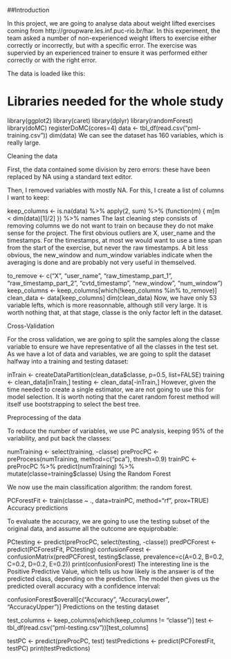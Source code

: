 
##Introduction

In this project, we are going to analyse data about weight lifted exercises coming from http://groupware.les.inf.puc-rio.br/har. In this experiment, the team asked a number of non-experienced weight lifters to exercise either correctly or incorrectly, but with a specific error. The exercise was supervied by an experienced trainer to ensure it was performed either correctly or with the right error.

The data is loaded like this:

# Libraries needed for the whole study
library(ggplot2)
library(caret)
library(dplyr)
library(randomForest)
library(doMC)
registerDoMC(cores=4)
data <- tbl_df(read.csv("pml-training.csv"))
dim(data)
We can see the dataset has 160 variables, which is really large.

Cleaning the data

First, the data contained some division by zero errors: these have been replaced by NA using a standard text editor.

Then, I removed variables with mostly NA. For this, I create a list of columns I want to keep:

keep_columns <- is.na(data) %>%
  apply(2, sum) %>%
  (function(m) { m[m < dim(data)[1]/2] }) %>%
  names
The last cleaning step consists of removing columns we do not want to train on because they do not make sense for the project. The first obvious outliers are X, user_name and the timestamps. For the timestamps, at most we would want to use a time span from the start of the exercise, but never the raw timestamps. A bit less obvious, the new_window and num_window variables indicate when the averaging is done and are probably not very useful in themselved.

to_remove <- c("X", "user_name", "raw_timestamp_part_1", "raw_timestamp_part_2", "cvtd_timestamp", "new_window", "num_window")
keep_columns <- keep_columns[which(!keep_columns %in% to_remove)]
clean_data <- data[keep_columns]
dim(clean_data)
Now, we have only 53 variable lefts, which is more reasonnable, although still very large. It is worth nothing that, at that stage, classe is the only factor left in the dataset.

Cross-Validation

For the cross validation, we are going to split the samples along the classe variable to ensure we have representative of all the classes in the test set. As we have a lot of data and variables, we are going to split the dataset halfway into a training and testing dataset:

inTrain <- createDataPartition(clean_data$classe, p=0.5, list=FALSE)
training <- clean_data[inTrain,]
testing <- clean_data[-inTrain,]
However, given the time needed to create a single estimator, we are not going to use this for model selection. It is worth noting that the caret random forest method will itself use bootstrapping to select the best tree.

Preprocessing of the data

To reduce the number of variables, we use PC analysis, keeping 95% of the variability, and put back the classes:

numTraining <- select(training, -classe)
preProcPC <- preProcess(numTraining, method=c("pca"), thresh=0.9)
trainPC <- preProcPC %>%
  predict(numTraining) %>%
  mutate(classe=training$classe)
Using the Random Forest

We now use the main classification algorithm: the random forest.

PCForestFit <- train(classe ~ ., data=trainPC, method="rf", prox=TRUE)
Accuracy predictions

To evaluate the accuracy, we are going to use the testing subset of the original data, and assume all the outcome are equiprobable:

PCtesting <- predict(preProcPC, select(testing, -classe))
predPCForest <- predict(PCForestFit, PCtesting)
confusionForest <- confusionMatrix(predPCForest, testing$classe, prevalence=c(A=0.2, B=0.2, C=0.2, D=0.2, E=0.2))
print(confusionForest)
The interesting line is the Positive Predictive Value, which tells us how likely is the answer is of the predicted class, depending on the prediction. The model then gives us the predicted overall accuracy with a confidence interval:

confusionForest$overall[c("Accuracy", "AccuracyLower", "AccuracyUpper")]
Predictions on the testing dataset

test_columns <- keep_columns[which(keep_columns != "classe")]
test <- tbl_df(read.csv("pml-testing.csv"))[test_columns]

testPC <- predict(preProcPC, test)
testPredictions <- predict(PCForestFit, testPC)
print(testPredictions)
